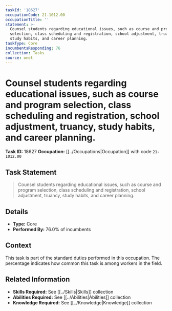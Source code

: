 ```yaml
---
taskId: '18627'
occupationCode: 21-1012.00
occupationTitle: ''
statement: >-
  Counsel students regarding educational issues, such as course and program
  selection, class scheduling and registration, school adjustment, truancy,
  study habits, and career planning.
taskType: Core
incumbentsResponding: 76
collection: Tasks
source: onet
---
```

# Counsel students regarding educational issues, such as course and program selection, class scheduling and registration, school adjustment, truancy, study habits, and career planning.

**Task ID:** 18627
**Occupation:** [[../Occupations|Occupation]] with code `21-1012.00`

## Task Statement

> Counsel students regarding educational issues, such as course and program selection, class scheduling and registration, school adjustment, truancy, study habits, and career planning.

## Details

- **Type:** Core
- **Performed By:** 76.0% of incumbents

## Context

This task is part of the standard duties performed in this occupation. The percentage indicates how common this task is among workers in the field.

## Related Information

- **Skills Required:** See [[../Skills|Skills]] collection
- **Abilities Required:** See [[../Abilities|Abilities]] collection
- **Knowledge Required:** See [[../Knowledge|Knowledge]] collection
